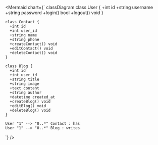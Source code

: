 <Mermaid chart={`
  classDiagram
    class User {
      +int id
      +string username
      +string password
      +login() bool
      +logout() void
    }

    class Contact {
      +int id
      +int user_id
      +string name
      +string phone
      +createContact() void
      +editContact() void
      +deleteContact() void
    }

    class Blog {
      +int id
      +int user_id
      +string title
      +string image
      +text content
      +string author
      +datetime created_at
      +createBlog() void
      +editBlog() void
      +deleteBlog() void
    }

    User "1" --> "0..*" Contact : has
    User "1" --> "0..*" Blog : writes
`} />
